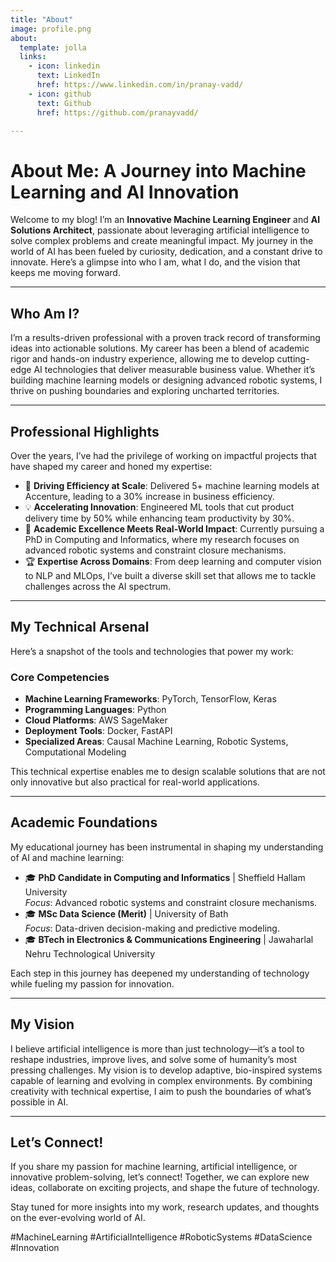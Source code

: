 ```yaml
---
title: "About"
image: profile.png
about:
  template: jolla
  links:
    - icon: linkedin
      text: LinkedIn
      href: https://www.linkedin.com/in/pranay-vadd/
    - icon: github
      text: Github
      href: https://github.com/pranayvadd/

---
```


# About Me: A Journey into Machine Learning and AI Innovation  

Welcome to my blog! I’m an **Innovative Machine Learning Engineer** and **AI Solutions Architect**, passionate about leveraging artificial intelligence to solve complex problems and create meaningful impact. My journey in the world of AI has been fueled by curiosity, dedication, and a constant drive to innovate. Here’s a glimpse into who I am, what I do, and the vision that keeps me moving forward.

---

## Who Am I?  

I’m a results-driven professional with a proven track record of transforming ideas into actionable solutions. My career has been a blend of academic rigor and hands-on industry experience, allowing me to develop cutting-edge AI technologies that deliver measurable business value. Whether it’s building machine learning models or designing advanced robotic systems, I thrive on pushing boundaries and exploring uncharted territories. 

---

## Professional Highlights  

Over the years, I’ve had the privilege of working on impactful projects that have shaped my career and honed my expertise:  

- 🚀 **Driving Efficiency at Scale**: Delivered 5+ machine learning models at Accenture, leading to a 30% increase in business efficiency.  
- 💡 **Accelerating Innovation**: Engineered ML tools that cut product delivery time by 50% while enhancing team productivity by 30%.  
- 🔬 **Academic Excellence Meets Real-World Impact**: Currently pursuing a PhD in Computing and Informatics, where my research focuses on advanced robotic systems and constraint closure mechanisms.  
- 🏆 **Expertise Across Domains**: From deep learning and computer vision to NLP and MLOps, I’ve built a diverse skill set that allows me to tackle challenges across the AI spectrum.  

---

## My Technical Arsenal  

Here’s a snapshot of the tools and technologies that power my work:  

### **Core Competencies**  
- **Machine Learning Frameworks**: PyTorch, TensorFlow, Keras  
- **Programming Languages**: Python  
- **Cloud Platforms**: AWS SageMaker  
- **Deployment Tools**: Docker, FastAPI  
- **Specialized Areas**: Causal Machine Learning, Robotic Systems, Computational Modeling  

This technical expertise enables me to design scalable solutions that are not only innovative but also practical for real-world applications.

---

## Academic Foundations  

My educational journey has been instrumental in shaping my understanding of AI and machine learning:  

- 🎓 **PhD Candidate in Computing and Informatics** | Sheffield Hallam University  
  *Focus*: Advanced robotic systems and constraint closure mechanisms.  
- 🎓 **MSc Data Science (Merit)** | University of Bath  
  *Focus*: Data-driven decision-making and predictive modeling.  
- 🎓 **BTech in Electronics & Communications Engineering** | Jawaharlal Nehru Technological University  

Each step in this journey has deepened my understanding of technology while fueling my passion for innovation.

---

## My Vision  

I believe artificial intelligence is more than just technology—it’s a tool to reshape industries, improve lives, and solve some of humanity’s most pressing challenges. My vision is to develop adaptive, bio-inspired systems capable of learning and evolving in complex environments. By combining creativity with technical expertise, I aim to push the boundaries of what’s possible in AI.

---

## Let’s Connect!  

If you share my passion for machine learning, artificial intelligence, or innovative problem-solving, let’s connect! Together, we can explore new ideas, collaborate on exciting projects, and shape the future of technology.

Stay tuned for more insights into my work, research updates, and thoughts on the ever-evolving world of AI.  

#MachineLearning #ArtificialIntelligence #RoboticSystems #DataScience #Innovation 
